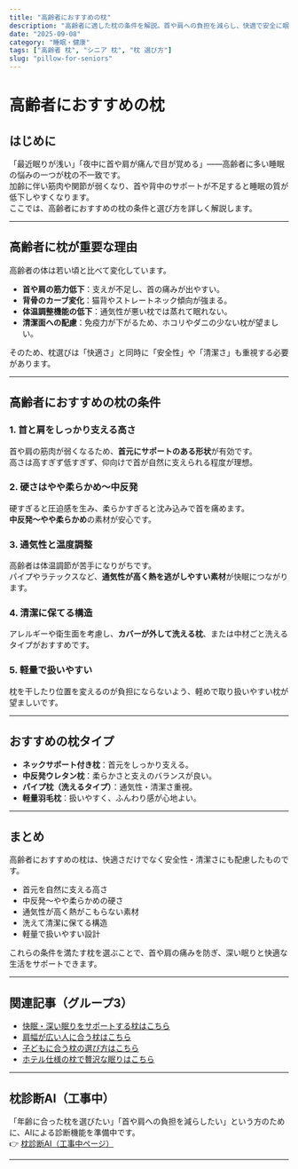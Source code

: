 ```yaml
---
title: "高齢者におすすめの枕"
description: "高齢者に適した枕の条件を解説。首や肩への負担を減らし、快適で安全に眠れる枕の選び方を紹介します。"
date: "2025-09-08"
category: "睡眠・健康"
tags: ["高齢者 枕", "シニア 枕", "枕 選び方"]
slug: "pillow-for-seniors"
---
```


# 高齢者におすすめの枕

## はじめに
「最近眠りが浅い」「夜中に首や肩が痛んで目が覚める」——高齢者に多い睡眠の悩みの一つが枕の不一致です。  
加齢に伴い筋肉や関節が弱くなり、首や背中のサポートが不足すると睡眠の質が低下しやすくなります。  
ここでは、高齢者におすすめの枕の条件と選び方を詳しく解説します。

---

## 高齢者に枕が重要な理由
高齢者の体は若い頃と比べて変化しています。  

- **首や肩の筋力低下**：支えが不足し、首の痛みが出やすい。  
- **背骨のカーブ変化**：猫背やストレートネック傾向が強まる。  
- **体温調整機能の低下**：通気性が悪い枕では蒸れて眠れない。  
- **清潔面への配慮**：免疫力が下がるため、ホコリやダニの少ない枕が望ましい。  

そのため、枕選びは「快適さ」と同時に「安全性」や「清潔さ」も重視する必要があります。

---

## 高齢者におすすめの枕の条件

### 1. 首と肩をしっかり支える高さ
首や肩の筋肉が弱くなるため、**首元にサポートのある形状**が有効です。  
高さは高すぎず低すぎず、仰向けで首が自然に支えられる程度が理想。

### 2. 硬さはやや柔らかめ〜中反発
硬すぎると圧迫感を生み、柔らかすぎると沈み込みで首を痛めます。  
**中反発〜やや柔らかめ**の素材が安心です。

### 3. 通気性と温度調整
高齢者は体温調節が苦手になりがちです。  
パイプやラテックスなど、**通気性が高く熱を逃がしやすい素材**が快眠につながります。

### 4. 清潔に保てる構造
アレルギーや衛生面を考慮し、**カバーが外して洗える枕**、または中材ごと洗えるタイプがおすすめです。

### 5. 軽量で扱いやすい
枕を干したり位置を変えるのが負担にならないよう、軽めで取り扱いやすい枕が望ましいです。

---

## おすすめの枕タイプ
- **ネックサポート付き枕**：首元をしっかり支える。  
- **中反発ウレタン枕**：柔らかさと支えのバランスが良い。  
- **パイプ枕（洗えるタイプ）**：通気性・清潔さ重視。  
- **軽量羽毛枕**：扱いやすく、ふんわり感が心地よい。  

---

## まとめ
高齢者におすすめの枕は、快適さだけでなく安全性・清潔さにも配慮したものです。  

- 首元を自然に支える高さ  
- 中反発〜やや柔らかめの硬さ  
- 通気性が高く熱がこもらない素材  
- 洗えて清潔に保てる構造  
- 軽量で扱いやすい設計  

これらの条件を満たす枕を選ぶことで、首や肩の痛みを防ぎ、深い眠りと快適な生活をサポートできます。

---

## 関連記事（グループ3）
- [快眠・深い眠りをサポートする枕はこちら](/articles/sleep-health/pillow/group3/pillow-for-deep-sleep)
- [肩幅が広い人に合う枕はこちら](/articles/sleep-health/pillow/group3/pillow-for-broad-shoulders)
- [子どもに合う枕の選び方はこちら](/articles/sleep-health/pillow/group3/pillow-for-kids)
- [ホテル仕様の枕で贅沢な眠りはこちら](/articles/sleep-health/pillow/group3/hotel-style-pillow)

---

## 枕診断AI（工事中）
「年齢に合った枕を選びたい」「首や肩への負担を減らしたい」という方のために、AIによる診断機能を準備中です。  
👉 [枕診断AI（工事中ページ）](/pillow/diagnosis)

---
